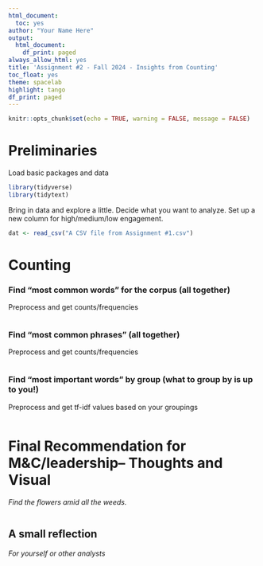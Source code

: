 ```yaml
---
html_document:
  toc: yes
author: "Your Name Here"
output:
  html_document:
    df_print: paged
always_allow_html: yes
title: 'Assignment #2 - Fall 2024 - Insights from Counting'
toc_float: yes
theme: spacelab
highlight: tango
df_print: paged
---
```

  
```r
knitr::opts_chunk$set(echo = TRUE, warning = FALSE, message = FALSE)
```


# Preliminaries
Load basic packages and data 
```r
library(tidyverse)
library(tidytext)
```

Bring in data and explore a little. Decide what you want to analyze. Set up a new column for high/medium/low engagement.
```r
dat <- read_csv("A CSV file from Assignment #1.csv")
```



# Counting

### Find "most common words" for the corpus (all together)
Preprocess and get counts/frequencies
```r

```

### Find "most common phrases" (all together)
Preprocess and get counts/frequencies
```r

```

### Find "most important words" by group (what to group by is up to you!)
Preprocess and get tf-idf values based on your groupings
```r

```

# Final Recommendation for M&C/leadership-- Thoughts and Visual
*Find the flowers amid all the weeds.* 

```r

```

## A small reflection
*For yourself or other analysts*